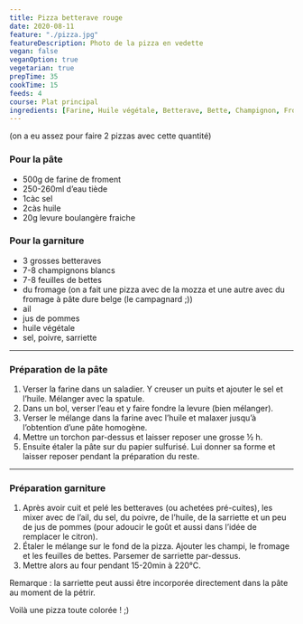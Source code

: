```yaml
---
title: Pizza betterave rouge
date: 2020-08-11
feature: "./pizza.jpg"
featureDescription: Photo de la pizza en vedette
vegan: false
veganOption: true
vegetarian: true
prepTime: 35
cookTime: 15
feeds: 4
course: Plat principal
ingredients: [Farine, Huile végétale, Betterave, Bette, Champignon, Fromage, Ail, Pomme, Sarriette]
---
```


<Ingredients>

(on a eu assez pour faire 2 pizzas avec cette quantité)

### Pour la pâte

- 500g de <Ing id="Farine">farine</Ing> de froment
- 250-260ml d’eau tiède
- 1càc sel
- 2càs <Ing id="Huile végétale">huile</Ing>
- 20g levure boulangère fraiche

### Pour la garniture

- 3 grosses <Ing id="Betterave">betteraves</Ing>
- 7-8 <Ing id="Champignon">champignons blancs</Ing>
- 7-8 feuilles de <Ing id="Bette">bettes</Ing>
- du <Ing id="Fromage">fromage</Ing> (on a fait une pizza avec de la mozza et une autre avec du fromage à pâte dure belge (le campagnard ;))
- <Ing id="Ail">ail</Ing>
- jus de <Ing id="Pomme">pommes</Ing>
- <Ing id="Huile végétale">huile végétale</Ing>
- sel, poivre, sarriette

</Ingredients>

---

### Préparation de la pâte

1. Verser la farine dans un saladier. Y creuser un puits et ajouter le sel et l’huile. Mélanger avec la spatule.
2. Dans un bol, verser l’eau et y faire fondre la levure (bien mélanger).
3. Verser le mélange dans la farine avec l’huile et malaxer jusqu’à l’obtention d’une pâte homogène.
4. Mettre un torchon par-dessus et laisser reposer une grosse ½ h.
5. Ensuite étaler la pâte sur du papier sulfurisé. Lui donner sa forme et laisser reposer pendant la préparation du reste.

---

### Préparation garniture

1. Après avoir cuit et pelé les betteraves (ou achetées pré-cuites), les mixer
avec de l’ail, du sel, du poivre, de l’huile, de la sarriette et un peu
de jus de pommes (pour adoucir le goût et aussi dans l’idée de remplacer le citron).
2. Étaler le mélange sur le fond de la pizza. Ajouter les champi, le fromage et
les feuilles de bettes. Parsemer de sarriette par-dessus.
3. Mettre alors au four pendant 15-20min à 220°C.

Remarque : la sarriette peut aussi être incorporée directement dans la pâte au moment de la pétrir.

Voilà une pizza toute colorée ! ;)
